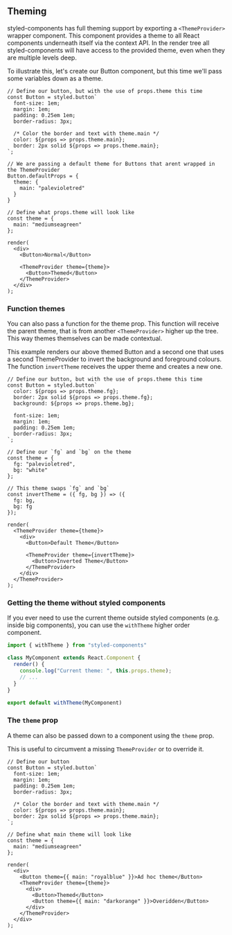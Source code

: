 ## Theming

styled-components has full theming support by exporting a `<ThemeProvider>` wrapper component.
This component provides a theme to all React components underneath itself via the context API. In the render
tree all styled-components will have access to the provided theme, even when they are multiple levels deep.

To illustrate this, let's create our Button component, but this time we'll pass some variables down
as a theme.

```react
// Define our button, but with the use of props.theme this time
const Button = styled.button`
  font-size: 1em;
  margin: 1em;
  padding: 0.25em 1em;
  border-radius: 3px;

  /* Color the border and text with theme.main */
  color: ${props => props.theme.main};
  border: 2px solid ${props => props.theme.main};
`;

// We are passing a default theme for Buttons that arent wrapped in the ThemeProvider
Button.defaultProps = {
  theme: {
    main: "palevioletred"
  }
}

// Define what props.theme will look like
const theme = {
  main: "mediumseagreen"
};

render(
  <div>
    <Button>Normal</Button>

    <ThemeProvider theme={theme}>
      <Button>Themed</Button>
    </ThemeProvider>
  </div>
);
```

### Function themes

You can also pass a function for the theme prop. This function will receive the parent theme, that is from
another `<ThemeProvider>` higher up the tree. This way themes themselves can be made contextual.

This example renders our above themed Button and a second one that uses a second ThemeProvider to invert the
background and foreground colours. The function `invertTheme` receives the upper theme and creates a new one.

```react
// Define our button, but with the use of props.theme this time
const Button = styled.button`
  color: ${props => props.theme.fg};
  border: 2px solid ${props => props.theme.fg};
  background: ${props => props.theme.bg};

  font-size: 1em;
  margin: 1em;
  padding: 0.25em 1em;
  border-radius: 3px;
`;

// Define our `fg` and `bg` on the theme
const theme = {
  fg: "palevioletred",
  bg: "white"
};

// This theme swaps `fg` and `bg`
const invertTheme = ({ fg, bg }) => ({
  fg: bg,
  bg: fg
});

render(
  <ThemeProvider theme={theme}>
    <div>
      <Button>Default Theme</Button>

      <ThemeProvider theme={invertTheme}>
        <Button>Inverted Theme</Button>
      </ThemeProvider>
    </div>
  </ThemeProvider>
);
```

### Getting the theme without styled components

If you ever need to use the current theme outside styled components (e.g. inside big components), you can use
the `withTheme` higher order component.

```jsx
import { withTheme } from "styled-components"

class MyComponent extends React.Component {
  render() {
    console.log("Current theme: ", this.props.theme);
    // ...
  }
}

export default withTheme(MyComponent)
```

### The `theme` prop

A theme can also be passed down to a component using the `theme` prop.

This is useful to circumvent a missing `ThemeProvider` or to override it.

```react
// Define our button
const Button = styled.button`
  font-size: 1em;
  margin: 1em;
  padding: 0.25em 1em;
  border-radius: 3px;

  /* Color the border and text with theme.main */
  color: ${props => props.theme.main};
  border: 2px solid ${props => props.theme.main};
`;

// Define what main theme will look like
const theme = {
  main: "mediumseagreen"
};

render(
  <div>
    <Button theme={{ main: "royalblue" }}>Ad hoc theme</Button>
    <ThemeProvider theme={theme}>
      <div>
        <Button>Themed</Button>
        <Button theme={{ main: "darkorange" }}>Overidden</Button>
      </div>
    </ThemeProvider>
  </div>
);
```

